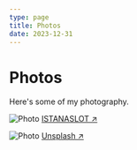 ```yaml
---
type: page
title: Photos
date: 2023-12-31
---
```


# Photos

Here's some of my photography.


<Image
  src="https://iss99.com/assets/img/iss/istana-slot-logo.png"
  alt="Photo"
  width={1125}
  height={750}
  priority
  className="next-image"
/>
[ISTANASLOT ↗ ](https://iss99.com/assets/img/iss/istana-slot-logo.png)

<Image
  src="/images/photo.jpg"
  alt="Photo"
  width={1125}
  height={750}
  priority
  className="next-image"
/>
[Unsplash ↗ ](https://unsplash.com/photos/ndN00KmbJ1c)
